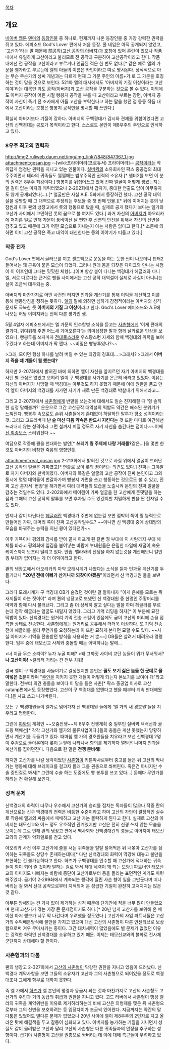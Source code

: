 [[목차]]
== 개요 ==
[[네이버 웹툰]] [[덴마]]의 [[덴마/등장인물|등장인물]] 중 하나로, 현재까지 나온 등장인물 중 가장 강력한 권력을 쥐고 있다. 에피소드 God's Lover 편에서 처음 등장.
풀 네임은 아직 공개되지 않았고, '고산가'라는 말 때문에 [[공작(덴마)|前공작(고산 공작의 아버지)]]과 호칭에 있어 혼란이 있으나 작품 내에서 유일하게 고산이라고 불리므로 전 공작과 구분하여 고산공작이라고 한다. 작품 내에선 전 공작을 고산이라고 부르거나 언급된 적은 한 번도 없다.[* 같은 예로 엘의 가문을 엘가라고 부르는데 엘의 아들의 이름은 카인이라고 따로 명시된다. 상식적으로 아는 무슨 무슨가의 성씨 개념과는 다르게 현재 그 가문 주인의 이름+가 로 그 가문을 호칭하는 것이 맞을 것으로 보인다. 521화 엘의 대사에서도 '아버지의 기질 이상이라는 고산이야'라는 대목만 봐도 공작(아버지)과 고산 공작을 구분하는 것으로 볼 수 있다. 이외에도 아버지 공작이 어린 시절 빵봉지 공작을 부를 때 고산이라고 부르는 장면, 아버지 공작이 자신이 죽기 전 조카에게 아들 고산을 부탁한다고 하는 말을 했던 점 등등 작품 내에서 고산이라는 호칭은 빵봉지 공작만을 명시할 때 쓰인다.]

확실히 아버지보다 기질이 강하다. 아버지의 구백경대가 감시와 견제를 위함이었다면 고산의 신백경대는 공포가 목적이라고 한다. 스스로도 본인이 제8우주의 주인으로 인식하고 있다.
=== 8우주 최고의 권력자 ===
http://img2.ruliweb.daum.net/img/img_link7/848/847367_1.jpg
attachment:gosan.jpg
--[wiki:프라이머리(프로듀서) 프라이머리]--
[[공작]]이라는 작위답게 엄청난 권력을 지니고 있는 인물이다. [[실버퀵]]의 소유회사인 팍스 중공업의 최대주주이면서 테라의 귀족들도 쩔쩔매는 범우주적인 권력의 소유자.[* 챕터2를 보면 이 분의 권력은 8우주 최강이다.] 빵봉지를 뒤집어쓰고 있어 진짜 얼굴이 어떻게 생겼는지는 알 길이 없는 미지의 캐릭터였으나 2-202화에서 갑자기, 중대한 연출도 없이 아무렇지도 않게 공개되었다(...).[* 얼굴만은 사실 A.E. 5화에서 등장하긴 했다. 고산 공작 대역 설을 설명할 때 그 대역으로 추정되는 후보들 중 첫 번째 인물.][* 뒤에 이어지는 롯의 낮잠씬과 이후 콴의 냉장고에서 롯의 행동으로 봤을 때, 실제로 공개 됐다기 보다는 엘가와 고산가 사이에서 고민하던 롯의 꿈으로 볼 여지도 있다.] 과거 자신의 [[공작(덴마)|아버지]]가 아오리카에 저지른 일로 인해 가문이 풍비박산 날 뻔한 후 신변의 안전을 위해서 자신의 신변을 감추고 있고 때문에 그가 어떤 모습으로 지내는지 아는 사람은 없다고 한다.[* 소문에 의하면 이미 고산 공작은 죽고 대역이 대신한다는 등의 이야기가 떠돌고 있다.]

=== 작중 전개 ===
God's Lover 편에서 글러브를 끼고 샌드백으로 운동을 하는 듯한 씬이 나오더니 챕터2 들어서는 꽤 근육이 붙은 모습이 되었다. 그러나 원래 몸을 되찾은 다이크와 만나는 시점이 이 이후인데 그때는 밋밋한 체형(...)이며 항상 붙어 다니는 백경대가 헤글러와 다니엘, 서로 다르다는 근거로 팬들 사이에서는 고산 공작 대역설이 실제로 사실이 아니냐는 설이 조금씩 대두되는 중.

아버지와 마찬가지로 어떤 사건만 터지면 인과율 계산기를 통해 이익을 계산하고 이를 통해 행동방침을 정하는 듯하다. [[엘 리뇨 아르케딜라마 누브레 소셰키아스|엘]]의 말에 의하면 심하게 감정적이라는 아버지의 성격 문제도 극복한 듯 '''아버지의 기질 그 이상'''이라고 한다. God's Lover 에피소드와 A.E에 나오는 허당 이미지와는 전혀 다른 평가인 셈.

5월 4일자 에피소드에서는 엘 가문의 인수합병 소식을 듣고는 [[사촌형(덴마)|사촌형]]에게 '이게 편애의 결과다, 귀여워해 주면 어느새 기어오른다'는 의미심장한 말과 함께 날카로운 인상을 보였으나, 빵봉투를 쓰자마자 [[전대물]]스러운 우스꽝스런 자세와 함께 백경대의 위력을 보여주겠다고 하는데 이미지가 팍 깬다. ~~비밀은 빵봉투였나?~~

>그래, 모이면 행성 하나를 날려 버릴 수 있는 최강의 경호대... 
>그래서? 
>그래서 '''아버지 죽을 떄 걔들이 뭘 했는데?'''

하지만 2-207화에서 밝혀진 바에 의하면 엘이 자신을 앞지르던 자기 아버지의 백경대를 사던 별 관심은 없었고 오히려 엘이 구 백경대를 사가기를 은근히 바라고 있었다. 이유는 자신의 아버지가 사망할 때 백경대는 아무것도 하지 못했기 때문에 이에 원한을 품고 만약 엘이 아버지의 백경대를 사가면 자기가 새로 만든 백경대로 박살내기 위해서라고... 

그리고 2-207화에서 [[사촌형(덴마)|사촌형]]에게 반말을 쓰는것에 대해서도 일순 진지해질 때 '형 솔직한 심정 말해볼까?' 운운으로 그간 고산공작 대역설의 떡밥도 약간은 해소된 분위기가 느껴진다. 빵봉투 속으로도 손위 사촌들에게 존대없이 하달하던 말투가 평소 성격이라는 것. 그리고 고드러버때 '''난 술 마신 다음 약속은 반드시 지킨다'''는 것 또한 마디로 여간해선  드러내지 않는 성격이라 그런 설까지 퍼질 정도로 자기 자신을 숨긴다는 점이다.~~어째 [[진 최종보스]] 스러워진다.~~

여담으로 작중에 퀑을 천대하는 발언[* '''쓰레기 퀑 주제에 나랑 거래를?'''같은...]을 몇번 한 것도 아버지의 비참한 죽음의 영향인듯.

attachment:real_gosan.jpg
2-213화에서 밝혀진 것으로 사실 위에서 얼굴이 드러난 고산 공작의 얼굴은 가짜였고[* 연출로 보아 롯의 꿈이라는 의견도 있다.] 진짜는 그야말로 자기 아버지와 판박이였다. 아버지와 똑같은 얼굴의 고산 공작이 진짜 본인이고 그와 동시에 몇몇 대역들이 번갈아가며 빵봉지 가면을 쓰고 행동하는 것으로도 볼 수 있고, 진짜 고산 혼자서 '변장'을 해가면서 여러 대역들의 모습을 노출시켜 본인의 진짜 얼굴을 감추는 것일수도 있다. 2-202화에서 메이헨이 가짜 얼굴을 한 고산에게 존댓말을 하는 점과 그때의 고산 공작의 말투를 보면 후자일 수도 있겠지만 치밀하게 판을 짠 전자일 수도 있다.

언제나 같이 다닌다는 [[헤글러]]란 백경대가 주변에 없는걸 보면 점박이 쪽이 퀑 능력으로 만들어진 가짜, 대머리 쪽이 진짜 고산공작일수도? ~~아니면 신 백경대 중에 상대방의 모습을 바꿔주는 능력을 지닌 퀑이 있다던가~~

이후 가뜩이나 평의회 감사를 받아 골치 아프게 된 칼번 퀑 부대에 이 사람까지 부대 해체를 바라고 평의회에 입김을 불어넣는 바람에 부대원들은 은밀한 파일에 재떨이,속옷 케이스까지 모조리 털리고 있다. 안습. 벨라와의 전쟁을 하지 않는것을 계산해보니 칼번 퀑 부대가 없어지는 게 더 이익이라고 한다.

콴의 냉장고에서 아오리카의 마약 모래시계가 나왔다는 소식을 듣자 인과율 계산기를 두들기더니 '''"20년 전에 아빠가 산거니까 되찾아야겠음"'''이라면서 신 백경대원 둘을 보낸다.

그러다 모래시계가 구 백경대 OB가 숨겼던 것이란 걸 알아내자 "이게 은혜를 모르는 쥐새끼들이 하는 짓이야" 라며 콴의 냉장고로 보냈던 신 백경대원 중 한명인 주황머리를 마약과 함께 다시 불러낸다. 그리고 좀 더 상세히 알고 싶다는 말을 하며 헤글러를 부르는데 정작 헤글러는 얼굴도 내밀지 않았다. 그리고 기억 리딩을 하자[* 이 부분에 묘한 떡밥이 있다. 신백경대는 원거리 기억 전송 스킬이 있음에도 굳이 고산의 머리에 손을 접촉한 상태로 전송한다. [[사촌형(덴마)|사촌형]]에게는 원거리로 공유해서 더더욱 이상하다. 또 기억 전송 전에 해글러를 불러 무언가를 요청하는데 이 또한 묘하게 본다면 묘할 수도 있다. ~~사실 아버지가 기억을 전송받던 방식을 사용하는 거 뿐~~] OB들은 살려서 데려오라 명령한다. 임무 중에 태모신교 사제와 충돌할 때는 어떡하냐는 말에...

>너 지금 무슨 소리야? 누가 누굴 피해?
>왜 그까짓 사이비 교단 놈들이 뭐가 무서워서? '''나 고산이야!'''
>걸리적 거리는 건 전부 치워!

결국 엘이 구 백경대를 사들이기로 결정했지만 본인은 '''꼴도 보기 싫은 놈들 한 군데로 몰아넣은 것'''뿐이라며 "[[공작(덴마)|주인]]을 지키지 못한 개들이 어떻게 되는지 본보기를 보여야 돼"라고 말한다. 전부터 의견 충돌을 보이다 이 말을 들은 사촌[* 팍스 중공업 이사로 고산 catanp편에서도 등장했었다. 고산이 구 백경대를 없앤다고 했을 때부터 계속 반대해왔다.]은 사표 쓰고 나가버린다.

모든 구 백경대원들이 엘가로 넘어가자 신 백경대원 둘에게 '엘 가의 새 경호원'들을 치우라고 명령한다.

그런데 [[야와#s-2|야와]]의 계획인 ~~오줌전쟁~~제 8우주 전쟁계획 중 일부인 실버퀵 택배선과 골드윙 택배선[* 각각 고산가와 엘가의 물류사업이다.]들의 충돌은 계산 못했는지 당황하면서 계산기를 두들기고 있다. 때마침 엘 가의 경호원들을 치우라고 보낸 신백경대 2명이 주검으로 돌아온데다 [[롯(덴마)|롯]]이 눈앞에 나타나서 항의를 제기하자 열받은 나머지 인과율 계산기를 집어던진다. 다음으로 한 말은 '''전쟁 준비해!'''

하지만 고산가를 나갈 생각이었던 [[사촌형(덴마)|사촌형]]이 키튼박사로부터 충고를 들은 뒤 고산의 막나가는 행동에 대해 브레이크를 걸고자 몰래 그를 권총으로 쏴버린다. 죽은건 아니지만 수술 중인걸로 봐서[* 그런데 수술 하는 도중에도 빵 봉투를 쓰고 있다...] 몸에다 무언가를 하려는 건 확실해 보인다.

=== 성격 문제 ===
신백경대의 화력이 너무나 우수해서 고산가의 승리를 점치는 독자들이 많으나 작중 란의 계산으로는 신구 백경대의 전력은 비등한 수준이라고 하며 고산의 자만이 결정적인 실수로 작용해 엘과의 싸움에서 패배하고 고산 가는 몰락하게 된다고 한다. 실제로 고산의 아버지는 태모신교와 어느 정도 우호적인 관계였지만 고산은 전혀 신경 쓰지 않는 모습을 보이는데 그로 인해 콴의 냉장고 편에서 백사회와 신백경대간의 충돌로 이어지며 태모신교와의 관계가 악화일로를 걷고 있다.

아오리카 사건 이후 고산가에 줄을 서는 귀족들을 탈탈 털어먹은 뒤 내쫒아 고산가를 싫어하는 귀족들도 상당수 존재하는데다[* 다만 신백경대의 화력이 막강해 대놓고 불만을 표현하는 건 불가능하다고 한다. 하즈가 구백경대를 인수할 때 고산가에 적대하는 귀족들이 힘이 되어 줄 것이라 말하는 걸로 봐서 적대 세력이 꽤 되는 모양.] 파트너인 태모신교의 이미지도 나빠지는 바람에 종단이 고산가로부터 등을 돌리는 표면적인 계기도 마련해주었다. 급기야 2-299화에서 계속되는 행각에 질린 사촌 형이 일을 그만둔다며 떠나버리는 걸 봐서 선대 공작으로부터 지적되어 온 성급한 기질이 완전히 고쳐지지는 않은 것 같다.

아무튼 방해되는 건 가차 없이 제거하는 성격 때문에 단기간에 적을 너무 많이 만들었으며 현재 고산가가 겪는 가장 큰 문제점이기도 하다.[* 20년 넘게 고산가를 보위해 온 메이헨 마저 행보가 너무 막 나간다며 우려했을 정도였다.] 고산가의 사업 파트너들은 고산가의 수익배분방식에 불만을 가지고 있으며 대신 고산의 사촌형이 다른 인센티브로 보상함으로써 겨우 무마시키는 중이다. 그간 대치세력이 많았음에도 별 문제가 없었던 이유는 강력한 화력인 신백경대를 소유하고 있기 때문. 이제는 태모신교와의 불화로 전사체 군단까지 상대해야 할 판이다.

=== 사촌형과의 다툼 ===
콴의 냉장고 2-327화에서 [[사촌형(덴마)|고산의 사촌형]]이 막강한 권한을 지니고 있음이 드러났다. 신백경대 계약사항을 보면 그들의 소유자가 고산과 그의 사촌형으로 되어있을 정도로 백경대조차 그에게 함부로 대하지 못한다.

즉 엘 가에서 [[하즈]]가 엘 본인의 명령과 동급시 되는 것과 마찬가지로 고산의 사촌형도 고산가의 주인과 거의 동급의 취급과 권한을 지니고 있다. 고드 러버에서 사촌형이 행성 벨라의 귀족을 계약위반을 이유로 제거하러하는데 비해 고산은 의형제를 맺은 뒤 사촌형으로부터 그의 신변을 보호하려는 등 입장차이가 조금씩 있어왔다. 지금까지는 약간의 말다툼은 있었어도 별다른 문제가 없었으나 20년 사이에 엘이 제8우주의 2인자로 치고 올라온 탓에 해결책을 두고 갈등이 심화되고 있다. 아버지를 능가하는 기질을 지니면서 성질도 같이 물려받은 고산과 달리 고산의 사촌형은 다른 귀족들과의 안정을 추구하는 성향이다. 급기야 사촌형이 고산을 권총으로 쏴버리는데 이에 대해 측근들이 우려하고 있다.
